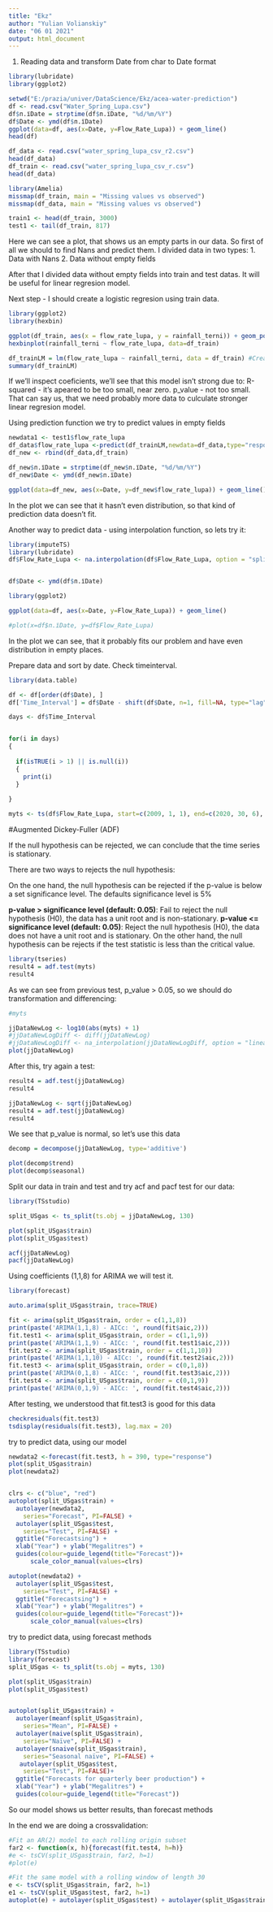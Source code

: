 ---
title: "Ekz"
author: "Yulian Volianskiy"
date: "06 01 2021"
output: html_document
---

1. Reading data and transform Date from char to Date format

```{r}
library(lubridate)
library(ggplot2)

setwd("E:/prazia/univer/DataScience/Ekz/acea-water-prediction")
df <- read.csv("Water_Spring_Lupa.csv")
df$п.їDate = strptime(df$п.їDate, "%d/%m/%Y")
df$Date <- ymd(df$п.їDate)
ggplot(data=df, aes(x=Date, y=Flow_Rate_Lupa)) + geom_line()
head(df)

df_data <- read.csv("water_spring_lupa_csv_r2.csv")
head(df_data)
df_train <- read.csv("water_spring_lupa_csv_r.csv")
head(df_data)

library(Amelia)
missmap(df_train, main = "Missing values vs observed")
missmap(df_data, main = "Missing values vs observed")

train1 <- head(df_train, 3000)
test1 <- tail(df_train, 817)

```
Here we can see a plot, that shows us an empty parts in our data. So first of all we should to find Nans and predict them. I divided data in two types:
1. Data with Nans
2. Data without empty fields

After that I divided data without empty fields into train and test datas. It will be useful for linear regresion model. 


Next step - I should create a logistic regresion using train data.
```{r}

library(ggplot2)
library(hexbin)

ggplot(df_train, aes(x = flow_rate_lupa, y = rainfall_terni)) + geom_point(alpha = 0.1)
hexbinplot(rainfall_terni ~ flow_rate_lupa, data=df_train)

df_trainLM = lm(flow_rate_lupa ~ rainfall_terni, data = df_train) #Create the linear regression
summary(df_trainLM)

```
If we'll inspect coeficients, we'll see that this model isn't strong due to:
R-squared - it's apeared to be too small, near zero.
p_value - not too small.
That can say us, that we need probably more data to culculate stronger linear regresion model.


Using prediction function we try to predict values in empty fields
```{r}

newdata1 <- test1$flow_rate_lupa
df_data$flow_rate_lupa <-predict(df_trainLM,newdata=df_data,type="response")
df_new <- rbind(df_data,df_train)

df_new$п.їDate = strptime(df_new$п.їDate, "%d/%m/%Y")
df_new$Date <- ymd(df_new$п.їDate)

ggplot(data=df_new, aes(x=Date, y=df_new$flow_rate_lupa)) + geom_line()

```
In the plot we can see that it hasn't even distribution, so that kind of prediction data doesn't fit.



Another way to predict data - using interpolation function, so lets try it:
```{r}
library(imputeTS)
library(lubridate)
df$Flow_Rate_Lupa <- na.interpolation(df$Flow_Rate_Lupa, option = "spline")


df$Date <- ymd(df$п.їDate)

library(ggplot2)

ggplot(data=df, aes(x=Date, y=Flow_Rate_Lupa)) + geom_line()

#plot(x=df$п.їDate, y=df$Flow_Rate_Lupa)

```
In the plot we can see, that it probably fits our problem and have even distribution in empty places. 

Prepare data and sort by date. Check timeinterval.

```{r}

library(data.table)

df <- df[order(df$Date), ]
df['Time_Interval'] = df$Date - shift(df$Date, n=1, fill=NA, type="lag")

days <- df$Time_Interval


for(i in days)
{
  
  if(isTRUE(i > 1) || is.null(i))
  {
    print(i)
  }
    
}

```




```{r}
myts <- ts(df$Flow_Rate_Lupa, start=c(2009, 1, 1), end=c(2020, 30, 6), frequency=52)
```


#Augmented Dickey-Fuller (ADF)

If the null hypothesis can be rejected, we can conclude that the time series is stationary.

There are two ways to rejects the null hypothesis:

On the one hand, the null hypothesis can be rejected if the p-value is below a set significance level. The defaults significance level is 5%

**p-value > significance level (default: 0.05)**: Fail to reject the null hypothesis (H0), the data has a unit root and is non-stationary.
**p-value <= significance level (default: 0.05)**: Reject the null hypothesis (H0), the data does not have a unit root and is stationary.
On the other hand, the null hypothesis can be rejects if the test statistic is less than the critical value.

```{r}
library(tseries)
result4 = adf.test(myts)
result4
```
As we can see from previous test, p_value > 0.05, so we should do transformation and differencing:

```{r}

#myts

jjDataNewLog <- log10(abs(myts) + 1)
#jjDataNewLogDiff <- diff(jjDataNewLog)
#jjDataNewLogDiff <- na_interpolation(jjDataNewLogDiff, option = "linear")
plot(jjDataNewLog)

```
After this, try again a test:
```{r}
result4 = adf.test(jjDataNewLog)
result4
```
```{r}

jjDataNewLog <- sqrt(jjDataNewLog)
result4 = adf.test(jjDataNewLog)
result4

```



We see that p_value is normal, so let's use this data

```{r}
decomp = decompose(jjDataNewLog, type='additive')

plot(decomp$trend)
plot(decomp$seasonal)

```

Split our data in train and test and try acf and pacf test for our data:

```{r}
library(TSstudio)

split_USgas <- ts_split(ts.obj = jjDataNewLog, 130)

plot(split_USgas$train)
plot(split_USgas$test)

acf(jjDataNewLog)
pacf(jjDataNewLog)
```

Using coefficients (1,1,8) for ARIMA we will test it.

```{r}
library(forecast)

auto.arima(split_USgas$train, trace=TRUE) 

fit <- arima(split_USgas$train, order = c(1,1,8))
print(paste('ARIMA(1,1,8) - AICc: ', round(fit$aic,2)))
fit.test1 <- arima(split_USgas$train, order = c(1,1,9))
print(paste('ARIMA(1,1,9) - AICc: ', round(fit.test1$aic,2)))
fit.test2 <- arima(split_USgas$train, order = c(1,1,10))
print(paste('ARIMA(1,1,10) - AICc: ', round(fit.test2$aic,2)))
fit.test3 <- arima(split_USgas$train, order = c(0,1,8))
print(paste('ARIMA(0,1,8) - AICc: ', round(fit.test3$aic,2)))
fit.test4 <- arima(split_USgas$train, order = c(0,1,9))
print(paste('ARIMA(0,1,9) - AICc: ', round(fit.test4$aic,2)))

```
After testing, we understood that fit.test3 is good for this data

```{r}

checkresiduals(fit.test3)
tsdisplay(residuals(fit.test3), lag.max = 20)

```

try to predict data, using our model

```{r}

newdata2 <-forecast(fit.test3, h = 390, type="response")
plot(split_USgas$train)
plot(newdata2)


clrs <- c("blue", "red")
autoplot(split_USgas$train) +
  autolayer(newdata2,
    series="Forecast", PI=FALSE) +
  autolayer(split_USgas$test,
    series="Test", PI=FALSE) +
  ggtitle("Forecastsing") +
  xlab("Year") + ylab("Megalitres") +
  guides(colour=guide_legend(title="Forecast"))+
      scale_color_manual(values=clrs)

autoplot(newdata2) +
  autolayer(split_USgas$test,
    series="Test", PI=FALSE) +
  ggtitle("Forecastsing") +
  xlab("Year") + ylab("Megalitres") +
  guides(colour=guide_legend(title="Forecast"))+
      scale_color_manual(values=clrs)


```

try to predict data, using forecast methods

```{r}

library(TSstudio)
library(forecast)
split_USgas <- ts_split(ts.obj = myts, 130)

plot(split_USgas$train)
plot(split_USgas$test)


autoplot(split_USgas$train) +
  autolayer(meanf(split_USgas$train),
    series="Mean", PI=FALSE) +
  autolayer(naive(split_USgas$train),
    series="Naïve", PI=FALSE) +
  autolayer(snaive(split_USgas$train),
    series="Seasonal naïve", PI=FALSE) +
   autolayer(split_USgas$test,
    series="Test", PI=FALSE)+
  ggtitle("Forecasts for quarterly beer production") +
  xlab("Year") + ylab("Megalitres") +
  guides(colour=guide_legend(title="Forecast"))

```
So our model shows us better results, than forecast methods


In the end we are doing a crossvalidation:
```{r}

#Fit an AR(2) model to each rolling origin subset
far2 <- function(x, h){forecast(fit.test4, h=h)}
#e <- tsCV(split_USgas$train, far2, h=1)
#plot(e)

#Fit the same model with a rolling window of length 30
e <- tsCV(split_USgas$train, far2, h=1)
e1 <- tsCV(split_USgas$test, far2, h=1)
autoplot(e) + autolayer(split_USgas$test) + autolayer(split_USgas$train) + autolayer(e1)
```












